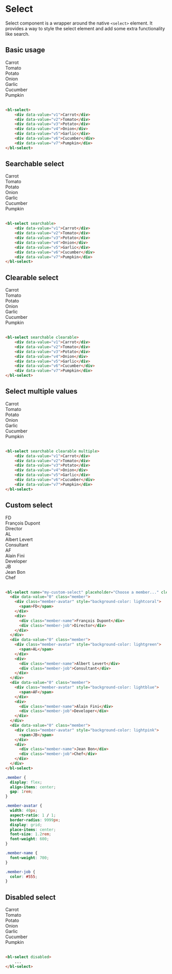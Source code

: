 # Select

Select component is a wrapper around the native `<select>` element. It provides a way to style the select element and add some extra functionality like search.

## Basic usage

<bl-select>
    <div data-value="v1">Carrot</div>
    <div data-value="v2">Tomato</div>
    <div data-value="v3">Potato</div>
    <div data-value="v4">Onion</div>
    <div data-value="v5">Garlic</div>
    <div data-value="v6">Cucumber</div>
    <div data-value="v7">Pumpkin</div>
</bl-select>

<br/>

```html
<bl-select>
    <div data-value="v1">Carrot</div>
    <div data-value="v2">Tomato</div>
    <div data-value="v3">Potato</div>
    <div data-value="v4">Onion</div>
    <div data-value="v5">Garlic</div>
    <div data-value="v6">Cucumber</div>
    <div data-value="v7">Pumpkin</div>
</bl-select>
```

## Searchable select

<bl-select searchable>
    <div data-value="v1">Carrot</div>
    <div data-value="v2">Tomato</div>
    <div data-value="v3">Potato</div>
    <div data-value="v4">Onion</div>
    <div data-value="v5">Garlic</div>
    <div data-value="v6">Cucumber</div>
    <div data-value="v7">Pumpkin</div>
</bl-select>

<br/>

```html
<bl-select searchable>
    <div data-value="v1">Carrot</div>
    <div data-value="v2">Tomato</div>
    <div data-value="v3">Potato</div>
    <div data-value="v4">Onion</div>
    <div data-value="v5">Garlic</div>
    <div data-value="v6">Cucumber</div>
    <div data-value="v7">Pumpkin</div>
</bl-select>
```


## Clearable select

<bl-select searchable clearable>
    <div data-value="v1">Carrot</div>
    <div data-value="v2">Tomato</div>
    <div data-value="v3">Potato</div>
    <div data-value="v4">Onion</div>
    <div data-value="v5">Garlic</div>
    <div data-value="v6">Cucumber</div>
    <div data-value="v7">Pumpkin</div>
</bl-select>

<br/>

```html
<bl-select searchable clearable>
    <div data-value="v1">Carrot</div>
    <div data-value="v2">Tomato</div>
    <div data-value="v3">Potato</div>
    <div data-value="v4">Onion</div>
    <div data-value="v5">Garlic</div>
    <div data-value="v6">Cucumber</div>
    <div data-value="v7">Pumpkin</div>
</bl-select>
```

## Select multiple values

<bl-select searchable clearable multiple>
    <div data-value="v1">Carrot</div>
    <div data-value="v2">Tomato</div>
    <div data-value="v3">Potato</div>
    <div data-value="v4">Onion</div>
    <div data-value="v5">Garlic</div>
    <div data-value="v6">Cucumber</div>
    <div data-value="v7">Pumpkin</div>
</bl-select>

<br/>

```html
<bl-select searchable clearable multiple>
    <div data-value="v1">Carrot</div>
    <div data-value="v2">Tomato</div>
    <div data-value="v3">Potato</div>
    <div data-value="v4">Onion</div>
    <div data-value="v5">Garlic</div>
    <div data-value="v6">Cucumber</div>
    <div data-value="v7">Pumpkin</div>
</bl-select>
```

## Custom select

<bl-select placeholder="Choose a member..." clearable searchable>
  <div data-value="0" className="member">
    <div className="member-avatar" style={{backgroundColor: "lightcoral"}}>
      <span>FD</span>
    </div>
    <div className="member-info">
      <div className="member-name">François Dupont</div>
      <div className="member-job">Director</div>
    </div>
  </div>
  <div data-value="0" className="member">
    <div className="member-avatar" style={{backgroundColor: "lightblue"}}>
      <span>AL</span>
    </div>
    <div className="member-info">
      <div className="member-name">Albert Levert</div>
      <div className="member-job">Consultant</div>
    </div>
  </div>
  <div data-value="0" className="member">
    <div className="member-avatar" style={{backgroundColor: "lightgreen"}}>
      <span>AF</span>
    </div>
    <div className="member-info">
      <div className="member-name">Alain Fini</div>
      <div className="member-job">Developer</div>
    </div>
  </div>
  <div data-value="0" className="member">
    <div className="member-avatar" style={{backgroundColor: "lightsalmon"}}>
      <span>JB</span>
    </div>
    <div className="member-info">
      <div className="member-name">Jean Bon</div>
      <div className="member-job">Chef</div>
    </div>
  </div>
</bl-select>

<br/>


<Tabs>

<TabItem value="html" label="HTML">

```html
<bl-select name="my-custom-select" placeholder="Choose a member..." clearable searchable>
  <div data-value="0" class="member">
    <div class="member-avatar" style="background-color: lightcoral">
      <span>FD</span>
    </div>
    <div>
      <div class="member-name">François Dupont</div>
      <div class="member-job">Director</div>
    </div>
  </div>
  <div data-value="0" class="member">
    <div class="member-avatar" style="background-color: lightgreen">
      <span>AL</span>
    </div>
    <div>
      <div class="member-name">Albert Levert</div>
      <div class="member-job">Consultant</div>
    </div>
  </div>
  <div data-value="0" class="member">
    <div class="member-avatar" style="background-color: lightblue">
      <span>AF</span>
    </div>
    <div>
      <div class="member-name">Alain Fini</div>
      <div class="member-job">Developer</div>
    </div>
  </div>
  <div data-value="0" class="member">
    <div class="member-avatar" style="background-color: lightpink">
      <span>JB</span>
    </div>
    <div>
      <div class="member-name">Jean Bon</div>
      <div class="member-job">Chef</div>
    </div>
  </div>
</bl-select>
```

</TabItem>
<TabItem value="css" label="CSS">

```css
.member {
  display: flex;
  align-items: center;
  gap: 1rem;
}

.member-avatar {
  width: 40px;
  aspect-ratio: 1 / 1;
  border-radius: 9999px;
  display: grid;
  place-items: center;
  font-size: 1.2rem;
  font-weight: 600;
}

.member-name {
  font-weight: 700;
}

.member-job {
  color: #555;
}
```

</TabItem>

</Tabs>


## Disabled select

<bl-select disabled>
  <div data-value="v1">Carrot</div>
  <div data-value="v2">Tomato</div>
  <div data-value="v3">Potato</div>
  <div data-value="v4">Onion</div>
  <div data-value="v5">Garlic</div>
  <div data-value="v6">Cucumber</div>
  <div data-value="v7">Pumpkin</div>
</bl-select>

<br/>

```html
<bl-select disabled>
    ...
</bl-select>
```

